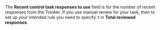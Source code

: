 <Cut title="I want to create an exam with three tasks. If a Toloker does two out of three tasks correctly, they get the skill. So I try to use `3` in the **Recent control task responses to use** field, but I get an error that the value is too small. Can I get around this without increasing the number of tasks to five?">

The **Recent control task responses to use** field is for the number of recent responses from the Toloker. If you use manual review for your task, then to set up your intended rule you need to specify `3` in **Total reviewed responses**.

</Cut>